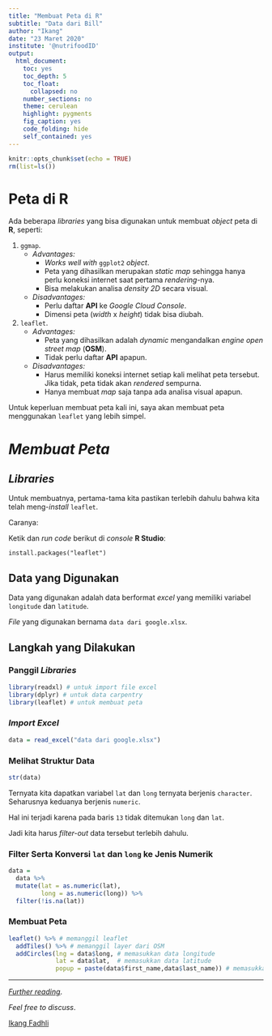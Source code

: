 ```yaml
---
title: "Membuat Peta di R"
subtitle: "Data dari Bill"
author: "Ikang"
date: "23 Maret 2020"
institute: '@nutrifoodID'
output:
  html_document:
    toc: yes
    toc_depth: 5
    toc_float:
      collapsed: no
    number_sections: no
    theme: cerulean
    highlight: pygments
    fig_caption: yes
    code_folding: hide
    self_contained: yes
---
```


```r
knitr::opts_chunk$set(echo = TRUE)
rm(list=ls())
```

# Peta di R

Ada beberapa _libraries_ yang bisa digunakan untuk membuat _object_ peta di __R__, seperti:

1. `ggmap`.
    - _Advantages:_
        - _Works well with_ `ggplot2` _object_.
        - Peta yang dihasilkan merupakan _static map_ sehingga hanya perlu koneksi internet saat pertama _rendering_-nya.
        - Bisa melakukan analisa _density 2D_ secara visual.
    - _Disadvantages:_
        - Perlu daftar __API__ ke _Google Cloud Console_.
        - Dimensi peta (_width_ x _height_) tidak bisa diubah.
1. `leaflet`.
    - _Advantages:_
        - Peta yang dihasilkan adalah _dynamic_ mengandalkan _engine open street map_ (__OSM__).
        - Tidak perlu daftar __API__ apapun.
    - _Disadvantages:_
        - Harus memiliki koneksi internet setiap kali melihat peta tersebut. Jika tidak, peta tidak akan _rendered_ sempurna.
        - Hanya membuat _map_ saja tanpa ada analisa visual apapun.
        
Untuk keperluan membuat peta kali ini, saya akan membuat peta menggunakan `leaflet` yang lebih simpel.

# _Membuat Peta_

## _Libraries_

Untuk membuatnya, pertama-tama kita pastikan terlebih dahulu bahwa kita telah meng-_install_ `leaflet`.

Caranya:

Ketik dan _run_ _code_ berikut di _console_ __R Studio__:

`install.packages("leaflet")`

## Data yang Digunakan

Data yang digunakan adalah data berformat _excel_ yang memiliki variabel `longitude` dan `latitude`. 

_File_ yang digunakan bernama `data dari google.xlsx`.

## Langkah yang Dilakukan

### Panggil _Libraries_

```r
library(readxl) # untuk import file excel
library(dplyr) # untuk data carpentry
library(leaflet) # untuk membuat peta
```

### _Import Excel_

```r
data = read_excel("data dari google.xlsx")
```

### Melihat Struktur Data

```r
str(data)
```

Ternyata kita dapatkan variabel `lat` dan `long` ternyata berjenis `character`. Seharusnya keduanya berjenis `numeric`.

Hal ini terjadi karena pada baris `13` tidak ditemukan `long` dan `lat`.

Jadi kita harus _filter-out_ data tersebut terlebih dahulu.

### Filter Serta Konversi `lat` dan `long` ke Jenis Numerik

```r
data = 
  data %>% 
  mutate(lat = as.numeric(lat),
         long = as.numeric(long)) %>% 
  filter(!is.na(lat))
```

### Membuat Peta

```r
leaflet() %>% # memanggil leaflet
  addTiles() %>% # memanggil layer dari OSM
  addCircles(lng = data$long, # memasukkan data longitude
             lat = data$lat,  # memasukkan data latitude
             popup = paste(data$first_name,data$last_name)) # memasukkan popup berupa nama
```

---

[_Further reading_](https://rstudio.github.io/leaflet/).

_Feel free to discuss_.

[Ikang Fadhli](https://ikanx101.com/)